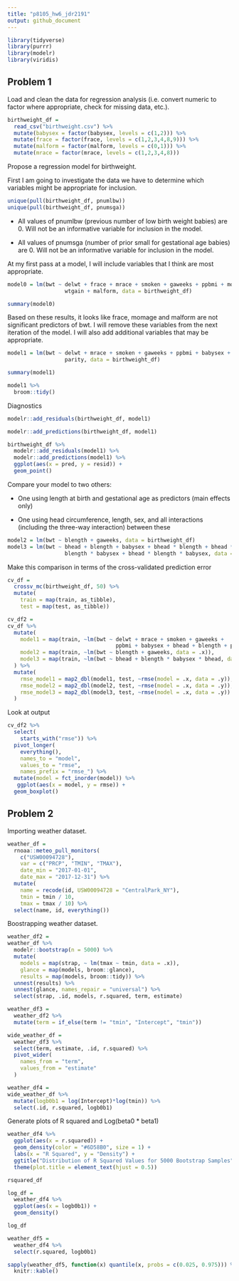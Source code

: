```yaml
---
title: "p8105_hw6_jdr2191"
output: github_document
---
```


```r
library(tidyverse)
library(purrr)
library(modelr)
library(viridis)
```

## Problem 1

Load and clean the data for regression analysis (i.e. convert numeric to factor where appropriate, check for missing data, etc.).
```r
birthweight_df = 
  read_csv("birthweight.csv") %>%
  mutate(babysex = factor(babysex, levels = c(1,2))) %>%
  mutate(frace = factor(frace, levels = c(1,2,3,4,8,9))) %>%
  mutate(malform = factor(malform, levels = c(0,1))) %>%
  mutate(mrace = factor(mrace, levels = c(1,2,3,4,8)))
```

Propose a regression model for birthweight. 

First I am going to investigate the data we have to determine which variables might be appropriate for inclusion. 
```r
unique(pull(birthweight_df, pnumlbw))
unique(pull(birthweight_df, pnumsga))
```
* All values of pnumlbw (previous number of low birth weight babies) are 0. Will not be an informative variable for inclusion in the model. 

* All values of pnumsga (number of prior small for gestational age babies) are 0. Will not be an informative variable for inclusion in the model. 

At my first pass at a model, I will include variables that I think are most appropriate. 
```r
model0 = lm(bwt ~ delwt + frace + mrace + smoken + gaweeks + ppbmi + momage + 
                  wtgain + malform, data = birthweight_df)

summary(model0)
```
Based on these results, it looks like frace, momage and malform are not significant predictors of bwt. I will remove these variables from the next iteration of the model. I will also add additional variables that may be appropriate. 

```r
model1 = lm(bwt ~ delwt + mrace + smoken + gaweeks + ppbmi + babysex + bhead + blength + 
                  parity, data = birthweight_df)

summary(model1)

model1 %>%
  broom::tidy()
```

Diagnostics
```r
modelr::add_residuals(birthweight_df, model1)

modelr::add_predictions(birthweight_df, model1)

birthweight_df %>%
  modelr::add_residuals(model1) %>%
  modelr::add_predictions(model1) %>%
  ggplot(aes(x = pred, y = resid)) +
  geom_point()
```

Compare your model to two others:

* One using length at birth and gestational age as predictors (main effects only)

* One using head circumference, length, sex, and all interactions (including the three-way interaction) between these

```r
model2 = lm(bwt ~ blength + gaweeks, data = birthweight_df)
model3 = lm(bwt ~ bhead + blength + babysex + bhead * blength + bhead * babysex +
                  blength * babysex + bhead * blength * babysex, data = birthweight_df)
```

Make this comparison in terms of the cross-validated prediction error
```r
cv_df =
  crossv_mc(birthweight_df, 50) %>%
  mutate(
    train = map(train, as_tibble),
    test = map(test, as_tibble))

cv_df2 = 
cv_df %>%
  mutate(
    model1 = map(train, ~lm(bwt ~ delwt + mrace + smoken + gaweeks + 
                                  ppbmi + babysex + bhead + blength + parity, data = .x)), 
    model2 = map(train, ~lm(bwt ~ blength + gaweeks, data = .x)), 
    model3 = map(train, ~lm(bwt ~ bhead + blength * babysex * bhead, data = .x))
  ) %>%
  mutate(
    rmse_model1 = map2_dbl(model1, test, ~rmse(model = .x, data = .y)), 
    rmse_model2 = map2_dbl(model2, test, ~rmse(model = .x, data = .y)),
    rmse_model3 = map2_dbl(model3, test, ~rmse(model = .x, data = .y))
  )
```

Look at output
```r
cv_df2 %>% 
  select(
    starts_with("rmse")) %>% 
  pivot_longer(
    everything(),
    names_to = "model", 
    values_to = "rmse",
    names_prefix = "rmse_") %>% 
  mutate(model = fct_inorder(model)) %>% 
   ggplot(aes(x = model, y = rmse)) +
  geom_boxplot()
```

## Problem 2

Importing weather dataset. 
```r
weather_df = 
  rnoaa::meteo_pull_monitors(
    c("USW00094728"),
    var = c("PRCP", "TMIN", "TMAX"), 
    date_min = "2017-01-01",
    date_max = "2017-12-31") %>%
  mutate(
    name = recode(id, USW00094728 = "CentralPark_NY"),
    tmin = tmin / 10,
    tmax = tmax / 10) %>%
  select(name, id, everything())
```

Boostrapping weather dataset. 
```r
weather_df2 =
weather_df %>% 
  modelr::bootstrap(n = 5000) %>% 
  mutate(
    models = map(strap, ~ lm(tmax ~ tmin, data = .x)),
    glance = map(models, broom::glance),
    results = map(models, broom::tidy)) %>%
  unnest(results) %>%
  unnest(glance, names_repair = "universal") %>%
  select(strap, .id, models, r.squared, term, estimate)

weather_df3 = 
  weather_df2 %>%
  mutate(term = if_else(term != "tmin", "Intercept", "tmin"))

wide_weather_df = 
  weather_df3 %>%
  select(term, estimate, .id, r.squared) %>%
  pivot_wider(
    names_from = "term",
    values_from = "estimate"
  ) 

weather_df4 = 
wide_weather_df %>%
  mutate(logb0b1 = log(Intercept)*log(tmin)) %>%
  select(.id, r.squared, logb0b1) 
```

Generate plots of R squared and Log(beta0 * beta1)
```r
weather_df4 %>%
  ggplot(aes(x = r.squared)) + 
  geom_density(color = "#6D58B0", size = 1) +
  labs(x = "R Squared", y = "Density") +
  ggtitle("Distribution of R Squared Values for 5000 Bootstrap Samples") +
  theme(plot.title = element_text(hjust = 0.5)) 

rsquared_df

log_df =
  weather_df4 %>%
  ggplot(aes(x = logb0b1)) + 
  geom_density()

log_df

weather_df5 = 
  weather_df4 %>%
  select(r.squared, logb0b1)

sapply(weather_df5, function(x) quantile(x, probs = c(0.025, 0.975))) %>%
  knitr::kable()
```


